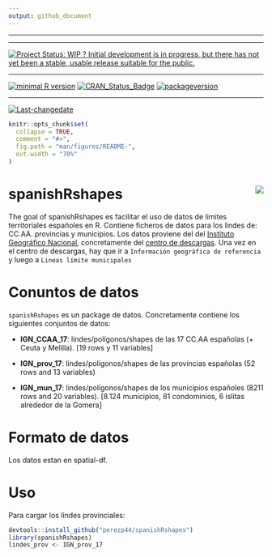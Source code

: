 ```yaml
---
output: github_document
---
```

 
---
 
 
---
 
[![Project Status: WIP ? Initial development is in progress, but there has not yet been a stable, usable release suitable for the public.](http://www.repostatus.org/badges/latest/wip.svg)](http://www.repostatus.org/#wip)
 
---
 
[![minimal R version](https://img.shields.io/badge/R%3E%3D-NA-6666ff.svg)](https://cran.r-project.org/)
[![CRAN_Status_Badge](http://www.r-pkg.org/badges/version/spanishRshapes)](https://cran.r-project.org/package=spanishRshapes)
[![packageversion](https://img.shields.io/badge/Package%20version-0.1.0-orange.svg?style=flat-square)](commits/master)
 
---
 
[![Last-changedate](https://img.shields.io/badge/last%20change-`r gsub('-', '--', Sys.Date())`-yellowgreen.svg)](/commits/master)

<!-- README.md is generated from README.Rmd. Please edit that file -->

```r
knitr::opts_chunk$set(
  collapse = TRUE,
  comment = "#>",
  fig.path = "man/figures/README-",
  out.width = "70%"
)
```
# spanishRshapes <img src="man/figures/imgfile2.png" align="right" />

The goal of spanishRshapes es facilitar el uso de datos de limites territoriales españoles en R. Contiene  ficheros de datos para los lindes de: CC.AA. provincias y municipios. Los datos proviene del del [Instituto Geográfico Nacional](http://www.ign.es/web/ign/portal), concretamente del [centro de descargas](http://centrodedescargas.cnig.es/CentroDescargas/index.jsp). Una vez en el centro de descargas, hay que ir a `Información geográfica de referencia` y luego a `Lineas límite municipales`

# Conuntos de datos

`spanishRshapes` es un package de datos. Concretamente contiene los siguientes conjuntos de datos:

- **IGN_CCAA_17**: lindes/polígonos/shapes de las 17 CC.AA españolas (+ Ceuta y Melilla). [19 rows y 11 variables]

- **IGN_prov_17**: lindes/polígonos/shapes de las provincias españolas (52 rows and 13 variables)

- **IGN_mun_17**: lindes/polígonos/shapes de los municipios españoles (8211 rows and 20 variables). [8.124 municipios, 81 condominios, 6 islitas alrededor de la Gomera]


# Formato de datos

Los datos estan en spatial-df. 

# Uso

Para cargar los lindes provinciales:

```r
devtools::install_github("perezp44/spanishRshapes")
library(spanishRshapes)
lindes_prov <- IGN_prov_17
```


